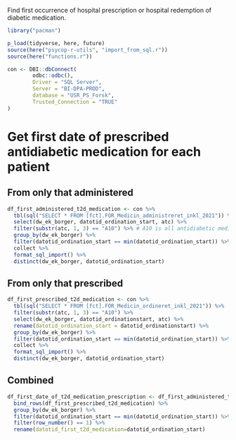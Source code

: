 Find first occurrence of hospital prescription or hospital redemption of diabetic medication.

```r
library("pacman")

p_load(tidyverse, here, future)
source(here("psycop-r-utils", "import_from_sql.r"))
source(here("functions.r"))

```

```r
con <- DBI::dbConnect(
        odbc::odbc(),
        Driver = "SQL Server",
        Server = "BI-DPA-PROD",
        database = "USR_PS_Forsk",
        Trusted_Connection = "TRUE"
)
```

# Get first date of prescribed antidiabetic medication for each patient
## From only that administered
```r
df_first_administered_t2d_medication <- con %>% 
  tbl(sql("SELECT * FROM [fct].FOR_Medicin_administreret_inkl_2021")) %>% 
  select(dw_ek_borger, datotid_ordination_start, atc) %>% 
  filter(substr(atc, 1, 3) == "A10") %>% # A10 is all antidiabetic medication
  group_by(dw_ek_borger) %>% 
  filter(datotid_ordination_start == min(datotid_ordination_start)) %>% 
  collect %>% 
  format_sql_import() %>% 
  distinct(dw_ek_borger, datotid_ordination_start)
```

## From only that prescribed
```r
df_first_prescribed_t2d_medication <- con %>% 
  tbl(sql("SELECT * FROM [fct].FOR_Medicin_ordineret_inkl_2021")) %>% 
  filter(substr(atc, 1, 3) == "A10") %>% 
  select(dw_ek_borger, datotid_ordinationstart, atc) %>% 
  rename(datotid_ordination_start = datotid_ordinationstart) %>% 
  group_by(dw_ek_borger) %>% 
  filter(datotid_ordination_start == min(datotid_ordination_start)) %>% 
  collect %>%   
  format_sql_import() %>% 
  distinct(dw_ek_borger, datotid_ordination_start)
```

## Combined
```r
df_first_date_of_t2d_medication_prescription <- df_first_administered_t2d_medication %>% 
  bind_rows(df_first_prescribed_t2d_medication) %>% 
  group_by(dw_ek_borger) %>% 
  filter(datotid_ordination_start == min(datotid_ordination_start)) %>% 
  filter(row_number() == 1) %>% 
  rename(datotid_first_t2d_medication=datotid_ordination_start)
```